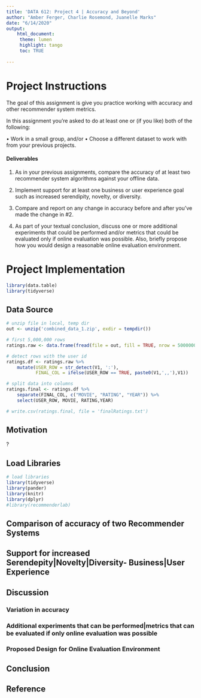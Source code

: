 ```yaml
---
title: 'DATA 612: Project 4 | Accuracy and Beyond'
author: "Amber Ferger, Charlie Rosemond, Juanelle Marks" 
date: "6/14/2020"
output: 
    html_document:
     theme: lumen
     highlight: tango
     toc: TRUE
    
---
```


# Project Instructions

The goal of this assignment is give you practice working with accuracy and other recommender system metrics.

In this assignment you’re asked to do at least one or (if you like) both of the following:

• Work in a small group, and/or
• Choose a different dataset to work with from your previous projects.

#### Deliverables

1. As in your previous assignments, compare the accuracy of at least two recommender system algorithms against your offline data.

2. Implement support for at least one business or user experience goal such as increased serendipity, novelty, or diversity.

3. Compare and report on any change in accuracy before and after you’ve made the change in #2.

4. As part of your textual conclusion, discuss one or more additional experiments that could be performed and/or metrics that could be evaluated only if online evaluation was possible. Also, briefly propose how you would design a reasonable online evaluation environment.

# Project Implementation



```r
library(data.table)
library(tidyverse)
```

## Data Source


```r

# unzip file in local, temp dir
out <- unzip('combined_data_1.zip', exdir = tempdir())

# first 5,000,000 rows
ratings.raw <- data.frame(fread(file = out, fill = TRUE, nrow = 5000000, header = FALSE))

# detect rows with the user id
ratings.df <- ratings.raw %>%
    mutate(USER_ROW = str_detect(V1, ':'),
           FINAL_COL = ifelse(USER_ROW == TRUE, paste0(V1,',,'),V1))

# split data into columns
ratings.final <- ratings.df %>% 
    separate(FINAL_COL, c("MOVIE", "RATING", "YEAR")) %>%
    select(USER_ROW, MOVIE, RATING,YEAR)

# write.csv(ratings.final, file = 'finalRatings.txt')

```

## Motivation

?

## Load Libraries

```r
# load libraries
library(tidyverse)
library(pander)
library(knitr)
library(dplyr)
#library(recommenderlab)

```

## Comparison of accuracy of two  Recommender Systems

## Support for increased Serendepity|Novelty|Diversity- Business|User Experience

## Discussion

### Variation in accuracy

### Additional experiments that can be performed|metrics that can be evaluated if only online evaluation was possible

### Proposed Design for Online Evaluation Environment

## Conclusion

## Reference


